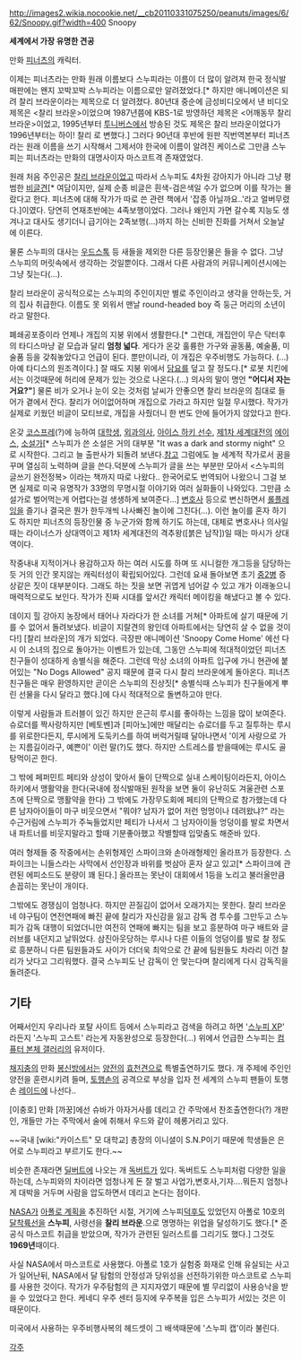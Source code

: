 http://images2.wikia.nocookie.net/__cb20110331075250/peanuts/images/6/62/Snoopy.gif?width=400
Snoopy

'''세계에서 가장 유명한 견공'''

만화 [[피너츠]]의 캐릭터.

이제는 피너츠라는 만화 원래 이름보다 스누피라는 이름이 더 많이 알려져 한국 정식발매판에는 왠지 꼬박꼬박 스누피라는 이름으로만 알려졌었다.[* 하지만 애니메이션은 되려 찰리 브라운이라는 제목으로 더 알려졌다. 80년대 중순에 금성비디오에서 낸 비디오 제목은 <찰리 브라운>이었으며 1987년쯤에 KBS-1로 방영하던 제목은 <어깨동무 찰리 브라운>이었고, 1995년부터 [[투니버스]]에서 방송된 것도 제목은 찰리 브라운이었다가 1996년부터는 하이! 찰리 로 변했다.] 그러다 90년대 후반에 원판 직번역본부터 피너츠라는 원래 이름을 쓰기 시작해서 그제서야 한국에 이름이 알려진 케이스로 그만큼 스누피는 피너츠라는 만화의 대명사이자 마스코트격 존재였었다.

원래 처음 주인공은 [[찰리 브라운]]이었고 따라서 스누피도 4차원 강아지가 아니라 그냥 평범한 [[비글]]견[* 여담이지만, 실제 순종 비글은 흰색-검은색일 수가 없으며 이를 작가는 몰랐다고 한다. 피너츠에 대해 작가가 따로 쓴 관련 책에서 '잡종 아닐까요..'라고 얼버무렸다.]이였다. 당연히 연재초반에는 4족보행이었다. 그러나 왜인지 가면 갈수록 지능도 생겨나고 대사도 생기더니 급기야는 2족보행(...)까지 하는 신비한 진화를 거쳐서 오늘날에 이른다. 

물론 스누피의 대사는 [[우드스톡]] 등 새들을 제외한 다른 등장인물은 들을 수 없다. 그냥 스누피의 머릿속에서 생각하는 것일뿐이다. 그래서 다른 사람과의 커뮤니케이션시에는 그냥 짖는다(...).

찰리 브라운이 공식적으로는 스누피의 주인이지만 별로 주인이라고 생각을 안하는듯, 거의 집사 취급한다. 이름도 못 외워서 맨날 round-headed boy 즉 둥근 머리의 소년이라고 말한다. 

폐쇄공포증이라 언제나 개집의 지붕 위에서 생활한다.[* 그런대, 개집안이 무슨 닥터후의 타디스마냥 겉 모습과 달리 '''엄청 넓다'''. 게다가 온갖 훌륭한 가구와 골동품, 예술품, 미술품 등을 갖춰놓았다고 언급이 된다. 뿐만이니라, 이 개집은 우주비행도 가능하다. (...) 아예 타디스의 원조격이다.] 잘 때도 지붕 위에서 [[담요]]를 덮고 잘 정도다.[* 로봇 치킨에서는 이것때문에 허리에 문제가 있는 것으로 나온다.(...) 의사의 말이 명언 '''"어디서 자는거요?"'''] 물론 비가 오거나 눈이 오는 것처럼 날씨가 안좋으면 찰리 브라운의 침대로 들어가 곁에서 잔다. 찰리가 어이없어하며 개집으로 가라고 하지만 일절 무시했다. 작가가 실제로 키웠던 비글이 모티브로, 개집을 사줬더니 한 번도 안에 들어가지 않았다고 한다.

온갖 [[코스프레]](?)에 능하여 [[대학생]], [[외과의사]], [[아이스 하키 선수]], [[제1차 세계대전]]의 [[에이스]], [[소설가]][* 스누피가 쓴 소설은 거의 대부분 "It was a dark and stormy night" 으로 시작한다. 그리고 늘 출판사가 되돌려 보낸다.[http://en.wikipedia.org/wiki/It_was_a_dark_and_stormy_night 참고] 그럼에도 늘 세계적 작가로서 꿈을 꾸며 열심히 노력하며 글을 쓴다.덕분에 스누피가 글을 쓰는 부분만 모아서 <스누피의 글쓰기 완전정복> 이라는 책까지 따로 나왔다.. 한국어로도 번역되어 나왔으니 그걸 보면 실제로 미국 유명작가 33명의 무명시절 이야기와 여러 실화들이 나와있다. 그만큼 소설가로 벌어먹는게 어렵다는걸 생생하게 보여준다...] [[변호사]] 등으로 변신하면서 [[롤플레잉]]을 즐기나 결국은 뭔가 한두개씩 나사빠진 놀이에 그친다(...). 이런 놀이를 혼자 하기도 하지만 피너츠의 등장인물 중 누군가와 함께 하기도 하는데, 대체로 변호사나 의사일 때는 라이너스가 상대역이고 제1차 세계대전의 격추왕([붉은 남작])일 때는 마시가 상대역이다.

작중내내 지적이거나 용감하고자 하는 여러 시도를 하며 또 시니컬한 개그등을 담당하는듯 거의 인간 못지않는 캐릭터성이 확립되어있다. 그런데 요새 돌아보면 초기 [[중2병]] 증상같은 짓이 대부분이다. 그래도 하는 짓을 보면 귀엽게 넘어갈 수 있고 개가 이래놓으니 매력적으로도 보인다. 작가가 진짜 시대를 앞서간 캐릭터 메이킹을 해냈다고 볼 수 있다.

데이지 힐 강아지 농장에서 태어나 자라다가 한 소녀를 거쳐[* 아파트에 살기 때문에 기를 수 없어서 돌려보냈다. 비글이 지랄견의 왕인데 아파트에서는 당연히 살 수 없을 것이다!] [찰리 브라운]의 개가 되었다. 극장판 애니메이션 'Snoopy Come Home' 에선 다시 이 소녀의 집으로 돌아가는 이벤트가 있는데, 그동안 스누피에 적대적이었던 피너츠 친구들이 성대하게 송별식을 해준다. 그런데 막상 소녀의 아파트 입구에 가니 현관에 붙어있는 "No Dogs Allowed" 공지 때문에 결국 다시 찰리 브라운에게 돌아온다. 피너츠 친구들은 매우 환영하지만 곧이은 스누피의 진상짓[* 송별식때 스누피가 친구들에게 뿌린 선물을 다시 달라고 했다.]에 다시 적대적으로 돌변하고야 만다.

이렇게 사람들과 트러블이 있긴 하지만 은근히 루시를 좋아하는 느낌을 많이 보여준다.슈로더를 짝사랑하지만 [베토벤]과 [피아노]에만 매달리는 슈로더를 두고 질투하는 루시를 위로한다든지, 루시에게 도둑키스를 하여 버럭거릴때 달아나면서 '이게 사랑으로 가는 지름길이라구, 예쁜이' 이런 말(?)도 했다. 하지만 스트레스를 받을때에는 루시도 골탕먹이곤 한다.

그 밖에 페퍼민트 페티와 상성이 맞아서 둘이 단짝으로 실내 스케이팅이라든지, 아이스하키에서 맹활약을 한다(국내에 정식발매된 원작을 보면 둘이 유난히도 겨울관련 스포츠에 단짝으로 맹활약을 한다) 그 밖에도 가장무도회에 페티의 단짝으로 참가했는데 다른 남자아이들이 마구 비웃으면서 "뭐야? 남자가 없어 저런 멍멍이나 데려왔냐?" 라는 수근거림에 스누피가 주눅들었지만 페티가 나서서 그 남자아이들 엉덩이를 발로 차면서 내 파트너를 비웃지말라고 할때 기분좋아했고 작별할때 입맞춤도 해준바 있다.

여러 형제들 중 작중에서는 손위형제인 스파이크와 손아래형제인 올라프가 등장한다. 스파이크는 니들스라는 사막에서 선인장과 바위를 벗삼아 혼자 살고 있고[* 스파이크에 관련된 에피소드도 분량이 꽤 된다.] 올라프는 못난이 대회에서 1등을 노리고 불러올만큼 손꼽히는 못난이 개이다.

그밖에도 경쟁심이 엄청나다. 하지만 끈질김이 없어서 오래가지는 못한다. 찰리 브라운네 야구팀이 연전연패에 빠진 끝에 찰리가 자신감을 잃고 감독 겸 투수를 그만두고 스누피가 감독 대행이 되었더니만 여전히 연패에 빠지는 팀을 보고 흥분하여 마구 배트와 글러브를 내던지고 날뛰었다. 삼진아웃당하는 루시나 다른 이들의 엉덩이를 발로 찰 정도로 흥분하니 다른 팀원들과도 사이가 더더욱 최악으로 간 끝에 팀원들도 차라리 이건 찰리가 낫다고 그리워했다. 결국 스누피도 난 감독이 안 맞는다며 찰리에게 다시 감독직을 돌려준다.

== 기타 ==
어째서인지 우리나라 포탈 사이트 등에서 스누피라고 검색을 하려고 하면 '[[스누피 XP]]' 라든지 '스누피 고스트' 라는게 자동완성으로 등장한다(...) 
위에서 언급한 스누피는 [[컴퓨터 본체 갤러리]]의 유저이다.

[[채지충]]의 만화 [[봉신방]]에서는 [[양전]]의 [[효천견]]으로 특별출연하기도 했다. 개 주제에 주인인 양전을 훈련시키려 들며, [[토행손]]의 공격으로 부상을 입자 전 세계의 스누피 팬들이 토행손 [[레이드]]에 나선다..

[이충호] 만화 [까꿍]에선 슈바가 아자거사를 데리고 간 주막에서 찬조출연한다(?) 개판인, 개들만 가는 주막에서 술에 취해서 우드와 같이 헤롱거리고 있다.

~~국내 [wiki:"카이스트" 모 대학교] 총장의 이니셜이 S.N.P이기 때문에 학생들은 은어로 스누피라고 부르기도 한다.~~

비슷한 존재라면 [[딜버트]]에 나오는 개 [[독버트]]가 있다. 독버트도 스누피처럼 다양한 일을 하는데, 스누피와의 차이라면 엄청나게 돈 잘 벌고 사업가,변호사,기자....뭐든지 엄청나게 대박을 거두며 사람을 압도하면서 데리고 논다는 점이다.

[[NASA]]가 [[아폴로 계획]]을 추진하던 시절, 거기에 스누피[[덕후]]도 있었던지 아폴로 10호의 [[달]]착륙선을 '''스누피''', 사령선을 '''찰리 브라운'''.으로 명명하는 위업을 달성하기도 했다.[* 준 공식 마스코트 취급을 받았으며, 작가가 관련된 일러스트를 그리기도 했다.]  그것도 '''1969년'''때이다.

사실 NASA에서 마스코트로 사용했다. 아폴로 1호가 실험중 화재로 인해 유실되는 사고가 일어난뒤, NASA에서 달 탐험의 안정성과 당위성을 선전하기위한 마스코트로 스누피를 사용한 것이다. 작가가 우주탐험의 큰 지지자였기 때문에 별 무리없이 사용승낙을 받을 수 있었다고 한다. 케네디 우주 센터 등지에 우주복을 입은 스누피가 서있는 것은 이 때문이다.

미국에서 사용하는 우주비행사복의 헤드셋이 그 배색때문에 '스누피 캡'이라 불린다.

[[각주]]
